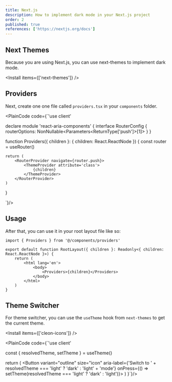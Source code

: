 ```yaml
---
title: Next.js
description: How to implement dark mode in your Next.js project
order: 2
published: true
references: ['https://nextjs.org/docs']
---
```


## Next Themes

Because you are using Next.js, you can use next-themes to implement dark mode.

<Install items={['next-themes']} />

## Providers

Next, create one one file called `providers.tsx` in your `components` folder.

<PlainCode code={`'use client'


declare module 'react-aria-components' {
    interface RouterConfig {
        routerOptions: NonNullable<Parameters<ReturnType<typeof useRouter>['push']>[1]>
    }
}

function Providers({ children }: { children: React.ReactNode }) {
    const router = useRouter()

    return (
        <RouterProvider navigate={router.push}>
            <ThemeProvider attribute='class'>
                {children}
            </ThemeProvider>
        </RouterProvider>
    )
}

`}/>

## Usage

After that, you can use it in your root layout file like so:

```tsx {1} {7}
import { Providers } from '@/components/providers'

export default function RootLayout({ children }: Readonly<{ children: React.ReactNode }>) {
    return (
        <html lang='en'>
            <body>
                <Providers>{children}</Providers>
            </body>
        </html>
    )
}
```

## Theme Switcher

For theme switcher, you can use the `useTheme` hook from `next-themes` to get the current theme.

<Install items={['cleon-icons']} />

<PlainCode code={`'use client'


  const { resolvedTheme, setTheme } = useTheme()

return (
    <Button
        variant="outline"
        size="icon"
        aria-label={'Switch to ' + resolvedTheme === 'light' ? 'dark' : 'light' + 'mode'}
        onPress={() => setTheme(resolvedTheme === 'light' ? 'dark' : 'light')}>
            <IconSun className="h-[1.2rem] w-[1.2rem] rotate-0 scale-100 transition-all dark:-rotate-90 dark:scale-0" />
            <IconMoon className="absolute h-[1.2rem] w-[1.2rem] rotate-90 scale-0 transition-all dark:rotate-0 dark:scale-100" />
    </Button>
)
}`}/>

